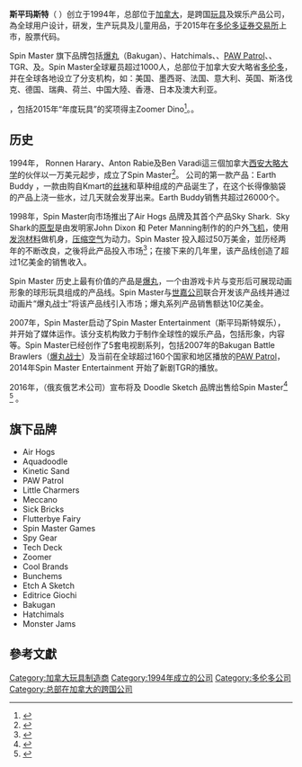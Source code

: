 {{advert|time=2016-06-22T15:39:57+00:00}}
{{Infobox company
 | name             = Spin Master Corp.
 | logo             = Spin_Master_LOGO.jpg
 | type             = [[上市公司|上市公司]]
 | traded_as    = {{tsx|TOY}}
 | genre            = 兒童[[娛樂|娛樂]]
 | foundation       = {{start date and age|1994}}
 | founder          = Ronnen Harary, Anton Rabie, Ben Varadi
 | location_city    = [[安大略|安大略]][[多伦多|多伦多]]
 | location_country = {{CAN}}
 | area_served      = 全球
 | industry         = [[玩具|玩具]]、[[電視影集|電視影集]]、[[游戏|游戏]]
 | num_employees    = 超過900人（2015年）<ref>{{cite web|url=http://www.theglobeandmail.com/report-on-business/rob-magazine/how-spin-master-got-its-mojo-back/article22639332/|title=How Spin Master got its mojo back|publisher=|access-date=2016-06-22|archive-date=2015-04-30|archive-url=https://web.archive.org/web/20150430092639/http://www.theglobeandmail.com/report-on-business/rob-magazine/how-spin-master-got-its-mojo-back/article22639332/|dead-url=no}}</ref>
 | CEO              = Ronnen Harary and Anton Rabie (co-CEOs)
 | divisions        = Spin Master Games<br>Spin Master Entertainment
 | homepage         = [http://www.spinmaster.com Spinmaster.com]
}}
'''斯平玛斯特'''（ {{lang-en|Spin Master}}）创立于1994年，总部位于[[加拿大|加拿大]]，是跨国[[玩具|玩具]]及娱乐产品公司，為全球用户设计，研发，生产玩具及儿童用品，于2015年在[[多伦多证券交易所|多伦多证券交易所]]上市，股票代码{{tsx|TOY}}。

Spin Master 旗下品牌包括[[爆丸|爆丸]]（Bakugan）、Hatchimals、{{le|Air Hogs|Air Hogs}}、[[PAW_Patrol|PAW Patrol]]、{{le|Aquadoodle|Aquadoodle}}、TGR、{{le|Tech Deck|Tech Deck}}及{{le|Zoomer Dino|Zoomer Dino}}。Spin Master全球雇员超过1000人，总部位于加拿大安大略省[[多伦多|多伦多]]，并在全球各地设立了分支机构，如：美国、墨西哥、法国、意大利、英国、斯洛伐克、德国、瑞典、荷兰、中国大陸、香港、日本及澳大利亚。

{{Fact|自2005年起，Spin Master共获得[[美国玩具工业协会|美国玩具工业协会]]（TIA）63项提名及16项涵盖多个领域的{{le|年度玩具奖项|Toy of the Year}}（TOTY）|time=2016-06-22T21:48:46+00:00}}，包括2015年“年度玩具”的奖项得主Zoomer Dino<ref>{{cite web|url=http://www.toyassociation.org/tia/events/toty/past_toty_winners/events2/toty_awards/2015_toty_winners.aspx|title=2015 TOTY Winners|publisher=|access-date=2016-06-22|archive-url=https://web.archive.org/web/20160616165921/http://www.toyassociation.org/TIA/Events/TOTY/Past_TOTY_Winners/Events2/TOTY_Awards/2015_TOTY_Winners.aspx|archive-date=2016-06-16|dead-url=yes}}</ref>。{{Fact|另外，Spin Master还获得了12项创新玩具提名|time=2016-06-22T21:48:46+00:00}}。

==历史==

1994年， Ronnen Harary、Anton Rabie及Ben Varadi這三個加拿大[[西安大略大学|西安大略大学]]{{le|毅伟商学院|Ivey Business School}}的伙伴以一万美元起步，成立了Spin Master<ref>{{Cite web |url=http://articles.latimes.com/1999/mar/24/business/fi-20523 |title=Spin Master Toys Soars to Success With Air Hogs |access-date=2016-06-23 |archive-date=2016-01-27 |archive-url=https://web.archive.org/web/20160127200825/http://articles.latimes.com/1999/mar/24/business/fi-20523 |dead-url=no }}</ref>。 公司的第一款产品：Earth Buddy ，一款由购自Kmart的[[丝袜|丝袜]]和草种组成的产品诞生了，在这个长得像脑袋的产品上浇一些水，过几天就会发芽出来。Earth Buddy销售共超过26000个。

1998年，Spin Master向市场推出了Air Hogs 品牌及其首个产品Sky Shark.  Sky Shark的[[原型|原型]]是由发明家John Dixon 和 Peter Manning制作的的户外[[飞机|飞机]]，使用[[发泡材料|发泡材料]]做机身，[[压缩空气|压缩空气]]为动力。Spin Master 投入超过50万美金，並历经两年的不断改良，之後将此产品投入市场<ref>{{Cite web |url=http://www.theglobeandmail.com/report-on-business/rob-magazine/how-spin-master-got-its-mojo-back/article22639332/ |title=How Spin Master got its mojo back  |access-date=2016-06-22 |archive-date=2015-04-30 |archive-url=https://web.archive.org/web/20150430092639/http://www.theglobeandmail.com/report-on-business/rob-magazine/how-spin-master-got-its-mojo-back/article22639332/ |dead-url=no }}</ref>；在接下来的几年里，该产品线创造了超过1亿美金的销售收入。

Spin Master 历史上最有价值的产品是[[爆丸|爆丸]]，一个由游戏卡片与变形后可展现动画形象的球形玩具组成的产品线。Spin Master与[[世嘉公司|世嘉公司]]联合开发该产品线并通过动画片“爆丸战士”将该产品线引入市场；爆丸系列产品销售额达10亿美金。

2007年，Spin Master启动了Spin Master Entertainment（斯平玛斯特娱乐），并开始了媒体运作。该分支机构致力于制作全球性的娱乐产品，包括形象，内容等。Spin Master已经创作了5套电视剧系列，包括2007年的Bakugan Battle Brawlers（[[爆丸|爆丸战士]]）及当前在全球超过160个国家和地区播放的[[PAW_Patrol|PAW Patrol]]，2014年Spin Master Entertainment 开始了新剧TGR的播放。

2016年，{{le|Ohio Art Company|Ohio Art Company}}（俄亥俄艺术公司）宣布将{{le|Etch A Sketch|Etch A Sketch}}及 Doodle Sketch 品牌出售给Spin Master<ref>{{Cite web |url=http://www.ohioart.com/release.pdf |title=The Ohio Art Company Sells Etch A Sketch® Brand to Focus on Lithography Business and Invest In Local Manufacturing |access-date=2016-06-23 |archive-date=2017-12-04 |archive-url=https://web.archive.org/web/20171204023514/http://www.ohioart.com/release.pdf |dead-url=no }}</ref> <ref>{{Cite web |url=http://www.nytimes.com/2016/02/13/business/ohio-art-sells-etch-a-sketch-to-spin-master.html |title=Ohio Art Sells Etch A Sketch to Spin Master |access-date=2016-06-23 |archive-date=2021-02-26 |archive-url=https://web.archive.org/web/20210226110458/https://www.nytimes.com/2016/02/13/business/ohio-art-sells-etch-a-sketch-to-spin-master.html |dead-url=no }}</ref>
。

==旗下品牌==
* Air Hogs
* Aquadoodle
* Kinetic Sand
* PAW Patrol
* Little Charmers
* Meccano
* Sick Bricks
* Flutterbye Fairy
* Spin Master Games
* Spy Gear
* Tech Deck
* Zoomer
* Cool Brands
* Bunchems
* Etch A Sketch
* Editrice Giochi
* Bakugan
* Hatchimals
* Monster Jams

==參考文獻==
{{reflist}}

[[Category:加拿大玩具制造商|Category:加拿大玩具制造商]]
[[Category:1994年成立的公司|Category:1994年成立的公司]]
[[Category:多伦多公司|Category:多伦多公司]]
[[Category:总部在加拿大的跨国公司|Category:总部在加拿大的跨国公司]]